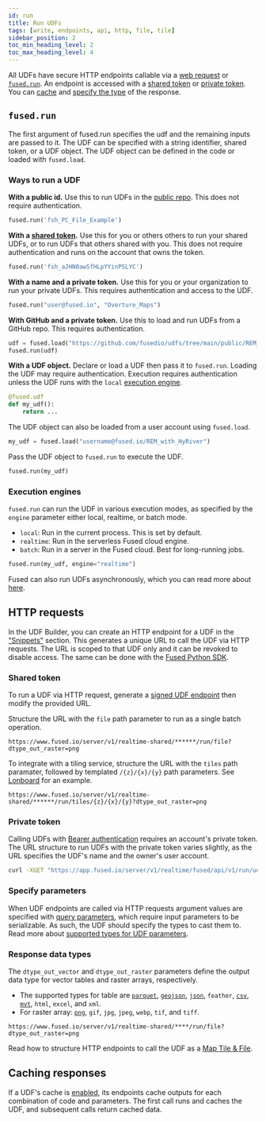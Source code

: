 ```yaml
---
id: run
title: Run UDFs
tags: [write, endpoints, api, http, file, tile]
sidebar_position: 2
toc_min_heading_level: 2
toc_max_heading_level: 4
---
```


All UDFs have secure HTTP endpoints callable via a [web request](/core-concepts/run/#http-requests) or [`fused.run`](/core-concepts/run/#fusedrun). An endpoint is accessed with a [shared token](/core-concepts/run/#shared-token) or [private token](/core-concepts/run/#private-token). You can [cache](/core-concepts/run/#caching-responses) and [specify the type](/core-concepts/run/#response-data-types) of the response.

## `fused.run`


The first argument of fused.run specifies the udf and the remaining inputs are passed to it. The UDF can be specified with a string identifier, shared token, or a UDF object. The UDF object can be defined in the code or loaded with `fused.load`.

### Ways to run a UDF

**With a public id.** Use this to run UDFs in the [public repo](https://github.com/fusedio/udfs/tree/main). This does not require authentication.

```python showLineNumbers
fused.run('fsh_PC_File_Example')
```

**With a [shared token](/core-concepts/run/#shared-token).** Use this for you or others others to run your shared UDFs, or to run UDFs that others shared with you. This does not require authentication and runs on the account that owns the token.

```python showLineNumbers
fused.run('fsh_aJHN0awSfHLpYYinPSLYC')
```


**With a name and a private token.** Use this for you or your organization to run your private UDFs. This requires authentication and access to the UDF.

```python showLineNumbers
fused.run("user@fused.io", "Overture_Maps")
```

**With GitHub and a private token.** Use this to load and run UDFs from a GitHub repo. This requires authentication.


```python showLineNumbers
udf = fused.load("https://github.com/fusedio/udfs/tree/main/public/REM_with_HyRiver/")
fused.run(udf)
```

**With a UDF object.** Declare or load a UDF then pass it to `fused.run`. Loading the UDF may require authentication. Execution requires authentication unless the UDF runs with the `local` [execution engine](/core-concepts/run/#execution-engines).

```python showLineNumbers
@fused.udf
def my_udf():
    return ...
```

The UDF object can also be loaded from a user account using `fused.load`.

```py
my_udf = fused.load("username@fused.io/REM_with_HyRiver")
```

Pass the UDF object to `fused.run` to execute the UDF.

```python showLineNumbers
fused.run(my_udf)
```


### Execution engines

`fused.run` can run the UDF in various execution modes, as specified by the `engine` parameter either local, realtime, or batch mode.
- `local`: Run in the current process. This is set by default.
- `realtime`: Run in the serverless Fused cloud engine.
- `batch`: Run in a server in the Fused cloud. Best for long-running jobs.

```python showLineNumbers
fused.run(my_udf, engine="realtime")
```

Fused can also run UDFs asynchronously, which you can read more about [here](/core-concepts/advanced-execution/async/).



## HTTP requests

In the UDF Builder, you can create an HTTP endpoint for a UDF in the ["Snippets"](/workbench/udf-builder/code-editor/#share-snippets) section. This generates a unique URL to call the UDF via HTTP requests. The URL is scoped to that UDF only and it can be revoked to disable access. The same can be done with the [Fused Python SDK](/python-sdk/).




### Shared token

To run a UDF via HTTP request, generate a [signed UDF endpoint](/workbench/udf-builder/udf-editor/#share--snippets) then modify the provided URL.

Structure the URL with the `file` path parameter to run as a single batch operation.

```
https://www.fused.io/server/v1/realtime-shared/******/run/file?dtype_out_raster=png
```

To integrate with a tiling service, structure the URL with the `tiles` path paramater, followed by templated `/{z}/{x}/{y}` path parameters. See [Lonboard](/user-guide/out/lonboard/) for an example.

```
https://www.fused.io/server/v1/realtime-shared/******/run/tiles/{z}/{x}/{y}?dtype_out_raster=png
```

### Private token

Calling UDFs with [Bearer authentication](https://swagger.io/docs/specification/authentication/bearer-authentication/) requires an account's private token. The URL structure to run UDFs with the private token varies slightly, as the URL specifies the UDF's name and the owner's user account.

```bash
curl -XGET "https://app.fused.io/server/v1/realtime/fused/api/v1/run/udf/saved/user@fused.io/caltrain_live_location?dtype_out_raster=png" -H "Authorization: Bearer $ACCESS_TOKEN"
```

### Specify parameters

When UDF endpoints are called via HTTP requests argument values are specified with [query parameters](https://www.branch.io/glossary/query-parameters/), which require input parameters to be serializable. As such, the UDF should specify the types to cast them to. Read more about [supported types for UDF parameters](/python-sdk/#typing).


### **Response data** types

The `dtype_out_vector` and `dtype_out_raster` parameters define the output data type for vector tables and raster arrays, respectively.
- The supported types for table are [`parquet`](/user-guide/out/duckdb/#3-query-using-read_parquet), [`geojson`](/user-guide/out/deckgl/#vector-tile-layers), [`json`](/user-guide/out/deckgl/#h3hexagonlayer), `feather`, [`csv`](/user-guide/out/googlesheets/), [`mvt`](user-guide/out/mapbox/#2-create-a-mapbox-html-map), `html`, `excel`, and `xml`.
- For raster array: [`png`](/user-guide/out/deckgl/#raster-tile-layers), `gif`, `jpg`, `jpeg`, `webp`, `tif`, and `tiff`.

```
https://www.fused.io/server/v1/realtime-shared/****/run/file?dtype_out_raster=png
```

Read how to structure HTTP endpoints to call the UDF as a [Map Tile & File](/core-concepts/filetile/#call-http-endpoints).


## Caching responses
If a UDF's cache is [enabled](/workbench/udf-builder/code-editor/#cache), its endpoints cache outputs for each combination of code and parameters. The first call runs and caches the UDF, and subsequent calls return cached data.
